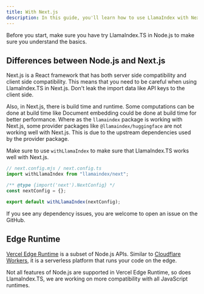 ```yaml
---
title: With Next.js
description: In this guide, you'll learn how to use LlamaIndex with Next.js.
---
```


Before you start, make sure you have try LlamaIndex.TS in Node.js to make sure you understand the basics.

<LinkCard
  title="Getting Started with LlamaIndex.TS in Node.js"
  href="/docs/llamaindex/getting_started/installation/node"
/>

## Differences between Node.js and Next.js

Next.js is a React framework that has both server side compatibility and client side compatibility.
This means that you need to be careful when using LlamaIndex.TS in Next.js.
Don't leak the import data like API keys to the client side.

Also, in Next.js, there is build time and runtime. Some computations can be done at build time like Document embedding could be done at build time for better performance.
Where as the `llamaindex` package is working with Next.js, some provider packages like `@llamaindex/huggingface` are not working well with Next.js. This is due to the upstream dependencies used by the provider package. 

Make sure to use `withLlamaIndex` to make sure that LlamaIndex.TS works well with Next.js.

```js
// next.config.mjs / next.config.ts
import withLlamaIndex from "llamaindex/next";

/** @type {import('next').NextConfig} */
const nextConfig = {};

export default withLlamaIndex(nextConfig);
```

If you see any dependency issues, you are welcome to open an issue on the GitHub.

## Edge Runtime

[Vercel Edge Runtime](https://edge-runtime.vercel.app/) is a subset of Node.js APIs. Similar to [Cloudflare Workers](/docs/llamaindex/getting_started/installation/cloudflare#difference-between-nodejs-and-cloudflare-worker),
it is a serverless platform that runs your code on the edge.

Not all features of Node.js are supported in Vercel Edge Runtime, so does LlamaIndex.TS, we are working on more compatibility with all JavaScript runtimes.
